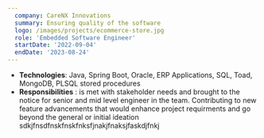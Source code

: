 ```yaml
---
  company: CareNX Innovations
  summary: Ensuring quality of the software 
  logo: /images/projects/ecommerce-store.jpg
  role: 'Embedded Software Engineer'
  startDate: '2022-09-04'
  endDate: '2023-08-24'
---
```


- **Technologies**: Java, Spring Boot, Oracle, ERP Applications, SQL, Toad, MongoDB, PLSQL stored procedures
- **Responsibilities** : is met with stakeholder needs and brought to the notice for senior and mid level engineer in the team. Contributing to new feature advancements that would enhance project requirments and go beyond the general or initial ideation sdkjfnsdfnskfnskfnksfjnakjfnaksjfaskdjfnkj
